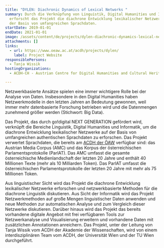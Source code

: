 ```yaml
---
title: "DYLEN: Diachronic Dynamics of Lexical Networks "
summary: Durch die Verknüpfung von Linguistik, Digital Humanities und Informatik
  erforscht das Projekt die diachrone Entwicklung lexikalischer Netzwerke auf
  der Basis von umfangreichen Sprachdaten.
startDate: 2019-01-01
endDate: 2021-01-01
image: /assets/content/de/projects/dylen-diachronic-dynamics-lexical-networks/acdh_projects_dylen_logo.png
attachments: []
links:
  - url: https://www.oeaw.ac.at/acdh/projects/dylen/
    label: Project Website
responsiblePersons:
  - Tanja Wissik
hostingOrganizations:
  - ACDH-CH - Austrian Centre for Digital Humanities and Cultural Heritage

---
```

Netzwerkbasierte Ansätze spielen eine immer wichtigere Rolle bei der Analyse von Daten. Insbesondere in den Digital Humanities haben Netzwerkmodelle in den letzten Jahren an Bedeutung gewonnen, weil immer mehr datenbasierte Forschung betrieben wird und die Datenmengen zunehmend größer werden (Stichwort: Big Data).

Das Projekt, das durch go!digital NEXT GENERATION gefördert wird, verknüpft die Bereiche Linguistik, Digital Humanities und Informatik, um die diachrone Entwicklung lexikalischer Netzwerke auf der Basis von umfangreichen authentischen Sprachdaten zu erforschen. Das Projekt verwertet Sprachdaten, die bereits am [ACDH der ÖAW](https://www.oeaw.ac.at/acdh/) verfügbar sind: das Austrian Media Corpus (AMC) und das Korpus der österreichischen Parlamentsprotokolle (ParlAT). Das AMC umfasst die gesamte österreichische Medienlandschaft der letzten 20 Jahre und enthält 40 Millionen Texte (mehr als 10 Milliarden Token). Das ParlAT umfasst die österreichischen Parlamentsprotokolle der letzten 20 Jahre mit mehr als 75 Millionen Token.

Aus linguistischer Sicht wird das Projekt die diachrone Entwicklung lexikalischer Netzwerke erforschen und netzwerkbasierte Methoden für die diachrone Linguistik diskutieren. Aus Sicht der Informatik wird das Projekt Netzwerkmethoden auf große Mengen linguistischer Daten anwenden und neue Methoden zur automatischen Analyse und zum Vergleich dieser Netzwerke diskutieren. Darüber hinaus wird das Projekt das bereits vorhandene digitale Angebot mit frei verfügbaren Tools zur Netzwerkanalyse und Visualisierung erweitern und vorhandene Daten mit zusätzlichen Annotationen anreichern. Das Projekt, unter der Leitung von Tanja Wissik vom ACDH der Akademie der Wissenschaften, wird von einem interdisziplinären Team vom ACDH, der Universität Wien und der TU Wien durchgeführt.

